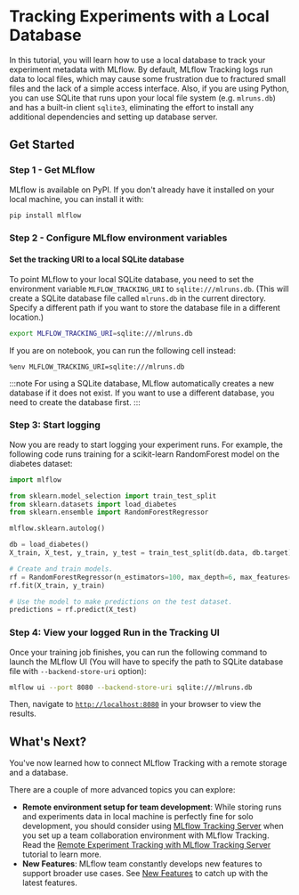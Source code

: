 # Tracking Experiments with a Local Database

In this tutorial, you will learn how to use a local database to track your experiment metadata with MLflow. By default, MLflow Tracking logs run data to local files,
which may cause some frustration due to fractured small files and the lack of a simple access interface. Also, if you are using Python, you can use SQLite that runs
upon your local file system (e.g. `mlruns.db`) and has a built-in client `sqlite3`, eliminating the effort to install any additional dependencies and setting up database server.

## Get Started

### Step 1 - Get MLflow

MLflow is available on PyPI. If you don't already have it installed on your local machine, you can install it with:

```bash
pip install mlflow
```

### Step 2 - Configure MLflow environment variables

#### Set the tracking URI to a local SQLite database

To point MLflow to your local SQLite database, you need to set the environment variable `MLFLOW_TRACKING_URI` to `sqlite:///mlruns.db`.
(This will create a SQLite database file called `mlruns.db` in the current directory. Specify a different path if you want to store the database file in a different location.)

```bash
export MLFLOW_TRACKING_URI=sqlite:///mlruns.db
```

If you are on notebook, you can run the following cell instead:

```
%env MLFLOW_TRACKING_URI=sqlite:///mlruns.db
```

:::note
For using a SQLite database, MLflow automatically creates a new database if it does not exist. If you want to use a different database, you need to create the database first.
:::

### Step 3: Start logging

Now you are ready to start logging your experiment runs. For example, the following code runs training for a scikit-learn RandomForest model on the diabetes dataset:

```python
import mlflow

from sklearn.model_selection import train_test_split
from sklearn.datasets import load_diabetes
from sklearn.ensemble import RandomForestRegressor

mlflow.sklearn.autolog()

db = load_diabetes()
X_train, X_test, y_train, y_test = train_test_split(db.data, db.target)

# Create and train models.
rf = RandomForestRegressor(n_estimators=100, max_depth=6, max_features=3)
rf.fit(X_train, y_train)

# Use the model to make predictions on the test dataset.
predictions = rf.predict(X_test)
```

### Step 4: View your logged Run in the Tracking UI

Once your training job finishes, you can run the following command to launch the MLflow UI (You will have to specify the path to SQLite database file with `--backend-store-uri` option):

```bash
mlflow ui --port 8080 --backend-store-uri sqlite:///mlruns.db
```

Then, navigate to [`http://localhost:8080`](http://localhost:8080) in your browser to view the results.

## What's Next?

You've now learned how to connect MLflow Tracking with a remote storage and a database.

There are a couple of more advanced topics you can explore:

- **Remote environment setup for team development**: While storing runs and experiments data in local machine is perfectly fine for solo development, you should
  consider using [MLflow Tracking Server](/tracking#tracking_server) when you set up a team collaboration environment with MLflow Tracking. Read the
  [Remote Experiment Tracking with MLflow Tracking Server](/tracking/tutorials/remote-server) tutorial to learn more.
- **New Features**: MLflow team constantly develops new features to support broader use cases. See [New Features](/new-features) to catch up with the latest features.
